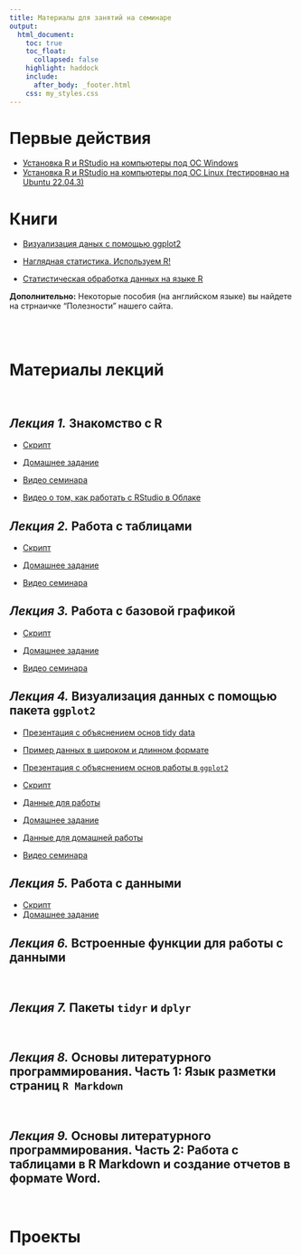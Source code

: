 ```yaml
---
title: Материалы для занятий на семинаре
output:
  html_document:
    toc: true
    toc_float:
      collapsed: false
    highlight: haddock
    include:
      after_body: _footer.html
    css: my_styles.css
---
```


# **Первые действия**
- [Установка R и RStudio на компьютеры под OC Windows](Intro_to_R_first_steps.html)
- [Установка R и RStudio на компьютеры под OC Linux (тестировнао на Ubuntu 22.04.3)](https://drive.google.com/file/d/1AjBSoWZ3DmXt-7Rv88jfCbQNm1M1aEmM/view?usp=sharing)


# **Книги**

- [Визуализация даных с помощью ggplot2](https://drive.google.com/file/d/1lGfc0yjIYHBYst5HYuNBiSuQ9I-kXoZ5/view?usp=sharing) 

- [Наглядная статистика. Используем R!](https://drive.google.com/file/d/1HD2X36Lfy9hiIaBTzhQ57EsToLh2ShG7/view?usp=drive_link)

- [Статистическая обработка данных на языке R](https://drive.google.com/file/d/1GVYorXdbCyx5ypy1cZ_rIhBf4dR_xR_2/view?usp=drive_link)

**Дополнительно:** Некоторые пособия (на английском языке) вы найдете на стрнаичке "Полезности" нашего сайта.

<br>
<br>

# **Материалы лекций**
<br>

## *Лекция 1.* Знакомство с R 

- [Скрипт](https://drive.google.com/file/d/14utYHyblQ3R-12m6XFbKO9tKAOG6F1tD/view?usp=drive_link)

- [Домашнее задание](https://docs.google.com/document/d/1e9xi5rzaFdD_qoZ0U1O4greW9TuruF4M/edit?usp=drive_link&ouid=104073765878946580320&rtpof=true&sd=true)

- [Видео семинара](https://drive.google.com/file/d/15uYiayOunjzZNuo3I95HG6k63x3MHllf/view?usp=drive_link)

- [Видео о том, как работать с RStudio в Облаке](https://drive.google.com/file/d/1EbJvC8YtZISA_vS4JET0yV5oqzeBFTUe/view?usp=drive_link)


## *Лекция 2.* Работа с таблицами

- [Скрипт](https://drive.google.com/file/d/1sbENZKPvbNUxI4gX-vw4kDZFvKHszR4r/view?usp=drive_link)

- [Домашнее задание](https://docs.google.com/document/d/1SQvzqIxSQ27gjA-_q0SqO0duyaT2nFOl/edit?usp=drive_link&ouid=104073765878946580320&rtpof=true&sd=true)

- [Видео семинара](https://drive.google.com/file/d/11xTvPoJdTQ1fWdAWmsK_GAdBWSDNDTPY/view?usp=drive_link)


## *Лекция 3.* Работа с базовой графикой

- [Скрипт](https://drive.google.com/file/d/1umsAQh_bmEme3nRjDFNsscnLVPILl2BD/view?usp=drive_link)

- [Домашнее задание](https://docs.google.com/document/d/1Bnb6Cd25O3HxrTE1YXVky1stsDZ7mwvU/edit?usp=drive_link&ouid=104073765878946580320&rtpof=true&sd=true)


- [Видео семинара](https://drive.google.com/file/d/1yzgzbfV7C5LjHf9ZcW1vWA8RyfFK_qCv/view?usp=drive_link)



## *Лекция 4.* Визуализация данных с помощью пакета `ggplot2`

- [Презентация с объяснением основ tidy data](Pres_tidy_data.html)

- [Пример данных в широком и длинном формате](data/Birds_count_example.xlsx)



- [Презентация с объяснением основ работы в `ggplot2`](Pres_intro_ggplot.html)
- [Скрипт](intro_ggplot.R)
- [Данные для работы](data/fev.xls)

- [Домашнее задание](Home_Work_ggplot.html)
- [Данные для домашней работы](data/hydrology_2022.xls)


- [Видео семинара](https://drive.google.com/file/d/16iEdmxlrEZvNKceSoJSFFhPYvBUkb9w8/view?usp=drive_link)

## *Лекция 5.* Работа с данными

- [Скрипт](https://drive.google.com/drive/folders/1lwv5VU1yQtOrQ4MN39UK-z9Q_G8Jp6-s?usp=drive_link)
- [Домашнее задание](https://drive.google.com/drive/folders/1POZJQBPQn-X5_vWzeJeDZO2QO0t4GvV0?usp=drive_link)


## *Лекция 6.* Встроенные функции для работы с данными
<br>
<!-- - [Скрипт]() -->
<!-- - [Домашнее задание]() -->


## *Лекция 7.* Пакеты `tidyr` и `dplyr`
<br>
<!-- - [Скрипт]() -->
<!-- - [Домашнее задание]() -->


## *Лекция 8.* Основы литературного программирования. Часть 1: Язык разметки страниц `R Markdown`

<br>
<!-- - [Скрипт]() -->
<!-- - [Домашнее задание]() -->


## *Лекция 9.* Основы литературного программирования. Часть 2: Работа с таблицами в R Markdown и создание отчетов в формате Word.

<br>
<!-- - [Скрипт]() -->
<!-- - [Домашнее задание]() -->

# **Проекты** 





